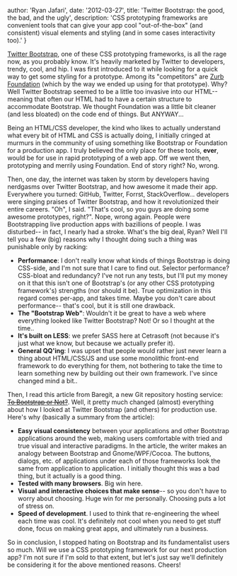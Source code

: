 
  author: 'Ryan Jafari',
  date: '2012-03-27',
  title: 'Twitter Bootstrap: the good, the bad, and the ugly',
  description:
    'CSS prototyping frameworks are convenient tools that can give your app cool "out-of-the-box" (and consistent) visual elements and styling (and in some cases interactivity too).'
}


[Twitter Bootstrap](http://twitter.github.com/bootstrap/), one of these CSS prototyping frameworks, is all the rage now, as you probably know. It's heavily marketed by Twitter to developers, trendy, cool, and hip. I was first introduced to it while looking for a quick way to get some styling for a prototype. Among its "competitors" are [Zurb Foundation](http://foundation.zurb.com/) (which by the way we ended up using for that prototype). Why? Well Twitter Bootstrap seemed to be a little too invasive into our HTML-- meaning that often our HTML had to have a certain structure to accommodate Bootstrap. We thought Foundation was a little bit cleaner (and less bloated) on the code end of things. But ANYWAY...

Being an HTML/CSS developer, the kind who likes to actually understand what every bit of HTML and CSS is actually doing, I initially cringed at murmurs in the community of using something like Bootstrap or Foundation for a production app. I truly believed the only place for these tools, **ever**, would be for use in rapid prototyping of a web app. Off we went then, prototyping and merrily using Foundation. End of story right? No, wrong.

Then, one day, the internet was taken by storm by developers having nerdgasms over Twitter Bootstrap, and how awesome it made their app. Everywhere you turned: GitHub, Twitter, Forrst, StackOverflow... developers were singing praises of Twitter Bootstrap, and how it revolutionized their entire careers. "Oh", I said. "That's cool, so you guys are doing some awesome prototypes, right?". Nope, wrong again. People were Bootstrapping live production apps with bazillions of people. I was disturbed-- in fact, I nearly had a stroke. What's the big deal, Ryan? Well I'll tell you a few (big) reasons why I thought doing such a thing was punishable only by racking:

- **Performance**: I don't really know what kinds of things Bootstrap is doing CSS-side, and I'm not sure that I care to find out. Selector performance? CSS-bloat and redundancy? I've not run any tests, but I'll put my money on it that this isn't one of Bootstrap's (or any other CSS prototyping framework's) strengths (nor should it be). True optimization in this regard comes per-app, and takes time. Maybe you don't care about performance-- that's cool, but it is still one drawback.
- **The "Bootstrap Web"**: Wouldn't it be great to have a web where everything looked like Twitter Bootstrap? Not! Or so I thought at the time..
- **It's built on LESS**: we prefer SASS here at Cetrasoft (not because it's just what we know, but because we actually prefer it).
- **General QQ'ing**: I was upset that people would rather just never learn a thing about HTML/CSS/JS and use some monolithic front-end framework to do everything for them, not bothering to take the time to learn something new by building out their own framework. I've since changed mind a bit..

Then, I read this article from Baregit, a new Git repository hosting service: <s>[To Bootstrap or Not?]()</s>. Well, it pretty much changed (almost) everything about how I looked at Twitter Bootstrap (and others) for production use. Here's why (basically a summary from the article):

- **Easy visual consistency** between your applications and other Bootstrap applications around the web, making users comfortable with tried and true visual and interactive paradigms. In the article, the writer makes an analogy between Bootstrap and Gnome/WPF/Cocoa. The buttons, dialogs, etc. of applications under each of those frameworks look the same from application to application. I initially thought this was a bad thing, but it actually is a good thing.
- **Tested with many browsers**. Big win here.
- **Visual and interactive choices that make sense**-- so you don't have to worry about choosing. Huge win for me personally. Choosing puts a lot of stress on.
- **Speed of development**. I used to think that re-engineering the wheel each time was cool. It's definitely not cool when you need to get stuff done, focus on making great apps, and ultimately run a business.

So in conclusion, I stopped hating on Bootstrap and its fundamentalist users so much. Will we use a CSS prototyping framework for our next production app? I'm not sure if I'm sold to that extent, but let's just say we'll definitely be considering it for the above mentioned reasons. Cheers!
